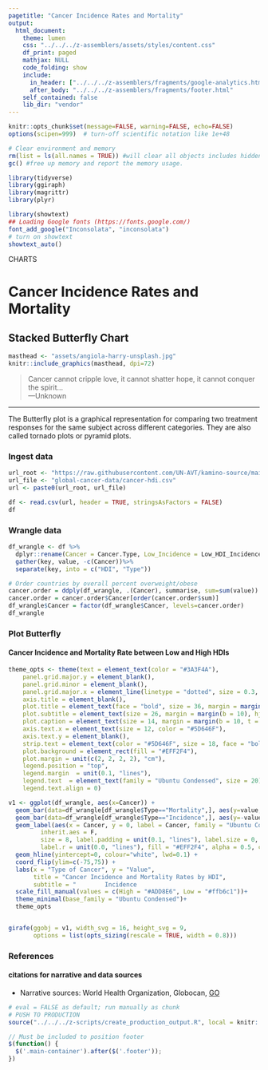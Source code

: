 ```yaml
---
pagetitle: "Cancer Incidence Rates and Mortality"
output:
  html_document:
    theme: lumen
    css: "../../../z-assemblers/assets/styles/content.css"
    df_print: paged
    mathjax: NULL
    code_folding: show
    include:
      in_header: ["../../../z-assemblers/fragments/google-analytics.html", "../../../z-assemblers/fragments/header.html"]
      after_body: "../../../z-assemblers/fragments/footer.html"
    self_contained: false
    lib_dir: "vendor"
---
```


```r

knitr::opts_chunk$set(message=FALSE, warning=FALSE, echo=FALSE)
options(scipen=999)  # turn-off scientific notation like 1e+48

# Clear environment and memory
rm(list = ls(all.names = TRUE)) #will clear all objects includes hidden objects.
gc() #free up memory and report the memory usage.

library(tidyverse)
library(ggiraph)
library(magrittr)
library(plyr)

library(showtext)
## Loading Google fonts (https://fonts.google.com/)
font_add_google("Inconsolata", "inconsolata")
# turn on showtext
showtext_auto()
```

<div class="activity">
CHARTS  
</div>

# Cancer Incidence Rates and Mortality
## Stacked Butterfly Chart

```r

masthead <- "assets/angiola-harry-unsplash.jpg"
knitr::include_graphics(masthead, dpi=72)

```

> Cancer cannot cripple love, it cannot shatter hope, it cannot conquer the spirit...\
---Unknown\

***

The Butterfly plot is a graphical representation for comparing two treatment responses for the same subject across different categories. They are also called tornado plots or pyramid plots.

### Ingest data 

```r

url_root <- "https://raw.githubusercontent.com/UN-AVT/kamino-source/main/sources/0-shared/data/"
url_file <- "global-cancer-data/cancer-hdi.csv"
url <- paste0(url_root, url_file)

df <- read.csv(url, header = TRUE, stringsAsFactors = FALSE)
df


```

### Wrangle data

```r

df_wrangle <- df %>%
  dplyr::rename(Cancer = Cancer.Type, Low_Incidence = Low_HDI_Incidence, High_Incidence = High_HDI_Incidence, Low_Mortality = Low_HDI_Mortality, High_Mortality = High_HDI_Mortality) %>%
  gather(key, value, -c(Cancer))%>%
  separate(key, into = c("HDI", "Type"))

# Order countries by overall percent overweight/obese
cancer.order = ddply(df_wrangle, .(Cancer), summarise, sum=sum(value))
cancer.order = cancer.order$Cancer[order(cancer.order$sum)]
df_wrangle$Cancer = factor(df_wrangle$Cancer, levels=cancer.order)
df_wrangle

```


### Plot Butterfly
#### Cancer Incidence and Mortality Rate between Low and High HDIs

```r

theme_opts <- theme(text = element_text(color = "#3A3F4A"),
    panel.grid.major.y = element_blank(),
    panel.grid.minor = element_blank(),
    panel.grid.major.x = element_line(linetype = "dotted", size = 0.3, color = "#3A3F4A"),
    axis.title = element_blank(),
    plot.title = element_text(face = "bold", size = 36, margin = margin(b = 10), hjust = 0.5),
    plot.subtitle = element_text(size = 26, margin = margin(b = 10), hjust = 0.5),
    plot.caption = element_text(size = 14, margin = margin(b = 10, t = 50), color = "#5D646F"),
    axis.text.x = element_text(size = 12, color = "#5D646F"),
    axis.text.y = element_blank(),
    strip.text = element_text(color = "#5D646F", size = 18, face = "bold", hjust = 0.030),
    plot.background = element_rect(fill = "#EFF2F4"),
    plot.margin = unit(c(2, 2, 2, 2), "cm"),
    legend.position = "top",
    legend.margin  = unit(0.1, "lines"),
    legend.text  = element_text(family = "Ubuntu Condensed", size = 20),
    legend.text.align = 0)

v1 <- ggplot(df_wrangle, aes(x=Cancer)) +
  geom_bar(data=df_wrangle[df_wrangle$Type=="Mortality",], aes(y=value, fill=HDI), stat="identity") +
  geom_bar(data=df_wrangle[df_wrangle$Type=="Incidence",], aes(y=-value, fill=HDI), stat="identity") +
  geom_label(aes(x = Cancer, y = 0, label = Cancer, family = "Ubuntu Condensed"),
         inherit.aes = F,
         size = 8, label.padding = unit(0.1, "lines"), label.size = 0,
         label.r = unit(0.0, "lines"), fill = "#EFF2F4", alpha = 0.5, color = "#5D646F")+
  geom_hline(yintercept=0, colour="white", lwd=0.1) +
  coord_flip(ylim=c(-75,75)) + 
  labs(x = "Type of Cancer", y = "Value", 
       title = "Cancer Incidence and Mortality Rates by HDI",
       subtitle = "        Incidence                                                  Mortality")+
  scale_fill_manual(values = c(High = "#ADD8E6", Low = "#ffb6c1"))+
  theme_minimal(base_family = "Ubuntu Condensed")+
  theme_opts


girafe(ggobj = v1, width_svg = 16, height_svg = 9,
       options = list(opts_sizing(rescale = TRUE, width = 0.8)))


```


### References
#### citations for narrative and data sources

* Narrative sources: World Health Organization, Globocan, [GO](https://gco.iarc.fr/){target="_blank"}


```r

# eval = FALSE as default; run manually as chunk
# PUSH TO PRODUCTION
source("../../../z-scripts/create_production_output.R", local = knitr::knit_global())

```



```js

// Must be included to position footer
$(function() {
  $('.main-container').after($('.footer'));
})

```


